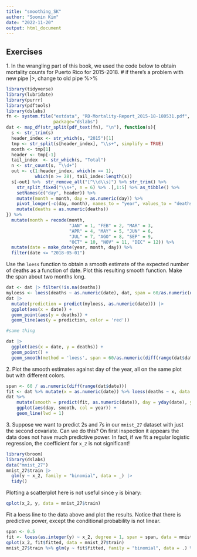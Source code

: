 ```yaml
---
title: "smoothing_SK"
author: "Soomin Kim"
date: "2022-11-20"
output: html_document
---
```

## Exercises 
1\. In the wrangling part of this book, we used the code below to obtain mortality counts for Puerto Rico for 2015-2018. 
# if there's a problem with new pipe |>, change to old pipe %>%
```r
library(tidyverse) 
library(lubridate) 
library(purrr) 
library(pdftools) 
library(dslabs) 
fn <- system.file("extdata", "RD-Mortality-Report_2015-18-180531.pdf", 
                  package="dslabs") 
dat <- map_df(str_split(pdf_text(fn), "\n"), function(s){ 
  s <- str_trim(s) 
  header_index <- str_which(s, "2015")[1] 
  tmp <- str_split(s[header_index], "\\s+", simplify = TRUE) 
  month <- tmp[1] 
  header <- tmp[-1] 
  tail_index  <- str_which(s, "Total") 
  n <- str_count(s, "\\d+") 
  out <- c(1:header_index, which(n == 1),  
           which(n >= 28), tail_index:length(s)) 
  s[-out] %>%  str_remove_all("[^\\d\\s]") %>% str_trim() %>% 
    str_split_fixed("\\s+", n = 6) %>% .[,1:5] %>% as_tibble() %>%  
    setNames(c("day", header)) %>% 
    mutate(month = month, day = as.numeric(day)) %>% 
    pivot_longer(-c(day, month), names_to = "year", values_to = "deaths") %>% 
    mutate(deaths = as.numeric(deaths)) 
}) %>% 
  mutate(month = recode(month,  
                        "JAN" = 1, "FEB" = 2, "MAR" = 3,  
                        "APR" = 4, "MAY" = 5, "JUN" = 6,  
                        "JUL" = 7, "AGO" = 8, "SEP" = 9,  
                        "OCT" = 10, "NOV" = 11, "DEC" = 12)) %>% 
  mutate(date = make_date(year, month, day)) %>% 
  filter(date <= "2018-05-01") 
``` 
Use the `loess` function to obtain a smooth estimate of the expected number of deaths as a function of date. Plot this resulting smooth function. Make the span about two months long. 

```r
dat <- dat |> filter(!is.na(deaths))
myloess <- loess(deaths ~ as.numeric(date), dat, span = 60/as.numeric(diff(range(dat$date))))
dat |>
  mutate(prediction = predict(myloess, as.numeric(date))) |>
  ggplot(aes(x = date)) +
  geom_point(aes(y = deaths)) +
  geom_line(aes(y = prediction, color = 'red'))
```
```r
#same thing

dat |>
  ggplot(aes(x = date, y = deaths)) +
  geom_point() + 
  geom_smooth(method = 'loess', span = 60/as.numeric(diff(range(dat$date)))) #gives you confidence interval too
```


2\. Plot the smooth estimates against day of the year, all on the same plot but with different colors. 
```r
span <- 60 / as.numeric(diff(range(dat$date)))
fit <- dat %>% mutate(x = as.numeric(date)) %>% loess(deaths ~ x, data = ., span = span, degree = 1)
dat %>% 
	mutate(smooth = predict(fit, as.numeric(date)), day = yday(date), year = as.character(year(date))) %>%
	ggplot(aes(day, smooth, col = year)) +
	geom_line(lwd = 1)
```

3\. Suppose we want to predict 2s and 7s in our `mnist_27` dataset with just the second covariate. Can we do this? On first inspection it appears the data does not have much predictive power. In fact, if we fit a regular logistic regression, the coefficient for `x_2` is not significant! 
```r
library(broom) 
library(dslabs) 
data("mnist_27") 
mnist_27$train |>  
  glm(y ~ x_2, family = "binomial", data = _) |>  
  tidy() 
``` 
Plotting a scatterplot here is not useful since `y` is binary: 
```r
qplot(x_2, y, data = mnist_27$train) 
``` 
Fit a loess line to the data above and plot the results. Notice that there is predictive power, except the conditional probability is not linear. 

```r
span <- 0.5
fit <- loess(as.integer(y) ~ x_2, degree = 1, span = span, data = mnist_27$train)
qplot(x_2, fit$fitted, data = mnist_27$train)
mnist_27$train %>% glm(y ~ fit$fitted, family = "binomial", data = .) %>% tidy()
```

